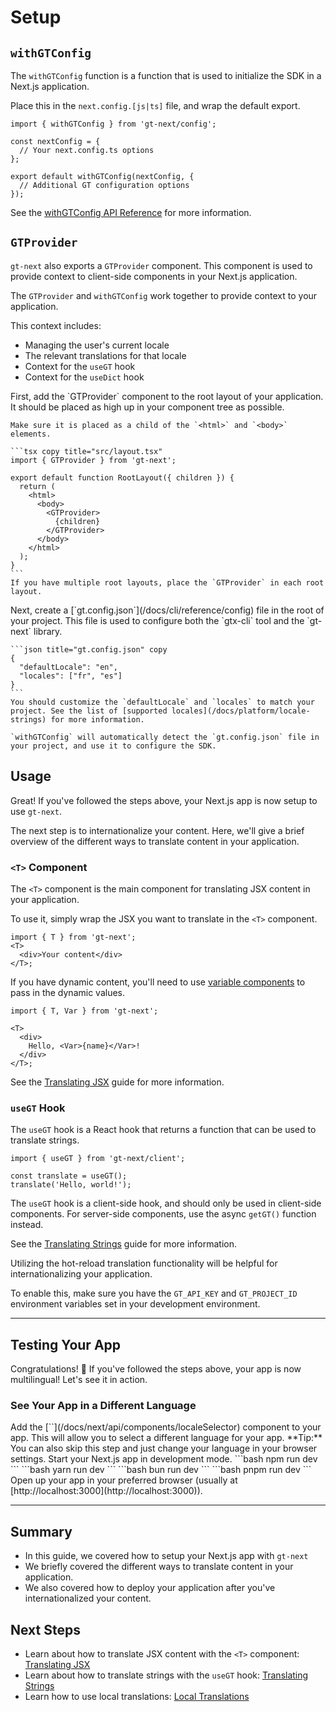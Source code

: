 # Setup

## `withGTConfig`

The `withGTConfig` function is a function that is used to initialize the SDK in a Next.js application.

Place this in the `next.config.[js|ts]` file, and wrap the default export.

```tsx title="next.config.ts"
import { withGTConfig } from 'gt-next/config';

const nextConfig = {
  // Your next.config.ts options
};

export default withGTConfig(nextConfig, {
  // Additional GT configuration options
});
```

See the [withGTConfig API Reference](/docs/next/api/config/withGTConfig) for more information.

## `GTProvider`

`gt-next` also exports a `GTProvider` component. This component is used to provide context to client-side components in your Next.js application.

The `GTProvider` and `withGTConfig` work together to provide context to your application.

This context includes:

- Managing the user's current locale
- The relevant translations for that locale
- Context for the `useGT` hook
- Context for the `useDict` hook

<Steps>
  <Step>
    First, add the `GTProvider` component to the root layout of your application. It should be placed as high up in your component tree as possible.

    Make sure it is placed as a child of the `<html>` and `<body>` elements.

    ```tsx copy title="src/layout.tsx"
    import { GTProvider } from 'gt-next';

    export default function RootLayout({ children }) {
      return (
        <html>
          <body>
            <GTProvider>
              {children}
            </GTProvider>
          </body>
        </html>
      );
    }
    ```
    If you have multiple root layouts, place the `GTProvider` in each root layout.

  </Step>
  <Step>
    Next, create a [`gt.config.json`](/docs/cli/reference/config) file in the root of your project.
    This file is used to configure both the `gtx-cli` tool and the `gt-next` library.

    ```json title="gt.config.json" copy
    {
      "defaultLocale": "en",
      "locales": ["fr", "es"]
    }
    ```
    You should customize the `defaultLocale` and `locales` to match your project. See the list of [supported locales](/docs/platform/locale-strings) for more information.

    `withGTConfig` will automatically detect the `gt.config.json` file in your project, and use it to configure the SDK.

  </Step>
</Steps>

## Usage

Great! If you've followed the steps above, your Next.js app is now setup to use `gt-next`.

The next step is to internationalize your content.
Here, we'll give a brief overview of the different ways to translate content in your application.

### `<T>` Component

The `<T>` component is the main component for translating JSX content in your application.

To use it, simply wrap the JSX you want to translate in the `<T>` component.

```tsx
import { T } from 'gt-next';
<T>
  <div>Your content</div>
</T>;
```

If you have dynamic content, you'll need to use [variable components](/docs/next/guides/variables) to pass in the dynamic values.

```tsx
import { T, Var } from 'gt-next';

<T>
  <div>
    Hello, <Var>{name}</Var>!
  </div>
</T>;
```

See the [Translating JSX](/docs/next/guides/jsx) guide for more information.

### `useGT` Hook

The `useGT` hook is a React hook that returns a function that can be used to translate strings.

```tsx
import { useGT } from 'gt-next/client';

const translate = useGT();
translate('Hello, world!');
```

The `useGT` hook is a client-side hook, and should only be used in client-side components.
For server-side components, use the async `getGT()` function instead.

See the [Translating Strings](/docs/next/guides/strings) guide for more information.

<Callout type="info">
  Utilizing the hot-reload translation functionality will be helpful for internationalizing your application.

To enable this, make sure you have the `GT_API_KEY` and `GT_PROJECT_ID` environment variables set in your development environment.

</Callout>

---

## Testing Your App

Congratulations! 🥳 If you've followed the steps above, your app is now multilingual! Let's see it in action.

### See Your App in a Different Language

<Steps>
  <Step>
    Add the [`<LocaleSelector>`](/docs/next/api/components/localeSelector) component to your app.
    This will allow you to select a different language for your app.
    <Callout>
      **Tip:**
      You can also skip this step and just change your language in your browser settings.
    </Callout>
  </Step>
  <Step>
    Start your Next.js app in development mode.
    <Tabs items={["npm", "yarn", "bun", "pnpm"]}>
      <Tab value="npm">
      ```bash
      npm run dev 
      ```
      </Tab>
      <Tab value="yarn">
      ```bash 
      yarn run dev 
      ```
      </Tab>
      <Tab value="bun">
      ```bash
      bun run dev 
      ```
      </Tab>
      <Tab value="pnpm">
      ```bash
      pnpm run dev 
      ```
      </Tab>
    </Tabs>
  </Step>
  <Step>
    Open up your app in your preferred browser (usually at
    [http://localhost:3000](http://localhost:3000)).
  </Step>
</Steps>

---

## Summary

- In this guide, we covered how to setup your Next.js app with `gt-next`
- We briefly covered the different ways to translate content in your application.
- We also covered how to deploy your application after you've internationalized your content.

## Next Steps

- Learn about how to translate JSX content with the `<T>` component: [Translating JSX](/docs/next/guides/jsx)
- Learn about how to translate strings with the `useGT` hook: [Translating Strings](/docs/next/guides/strings)
- Learn how to use local translations: [Local Translations](/docs/next/guides/local-tx)
